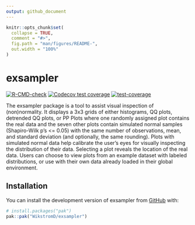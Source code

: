 ```yaml
---
output: github_document
---
```


<!-- README.md is generated from README.Rmd. Please edit that file -->

```r
knitr::opts_chunk$set(
  collapse = TRUE,
  comment = "#>",
  fig.path = "man/figures/README-",
  out.width = "100%"
)
```

# exsampler

<!-- badges: start -->
[![R-CMD-check](https://github.com/WikstromD/exsampler/actions/workflows/R-CMD-check.yaml/badge.svg)](https://github.com/WikstromD/exsampler/actions/workflows/R-CMD-check.yaml)
[![Codecov test coverage](https://codecov.io/gh/WikstromD/exsampler/graph/badge.svg)](https://app.codecov.io/gh/WikstromD/exsampler)
[![test-coverage](https://github.com/WikstromD/exsampler/actions/workflows/test-coverage.yaml/badge.svg)](https://github.com/WikstromD/exsampler/actions/workflows/test-coverage.yaml)
<!-- badges: end -->

The exsampler package is a tool to assist visual inspection of (non)normality. It displays a 3x3 grids of either histograms, QQ plots, detrended QQ plots, or PP Plots where one randomly assigned plot contains the real data and the seven other plots contain simulated normal samples (Shapiro-Wilk p's <= 0.05) with the same number of observations, mean, and standard deviation (and optionally, the same rounding). Plots with simulated normal data help calibrate the user's eyes for visually inspecting the distribution of their data. Selecting a plot reveals the location of the real data. Users can choose to view plots from an example dataset with labeled distributions, or use with their own data already loaded in their global environment.



## Installation

You can install the development version of exsampler from [GitHub](https://github.com/) with:

``` r
# install.packages("pak")
pak::pak("WikstromD/exsampler")
```